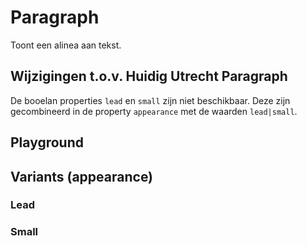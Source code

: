 
<Meta of={ParagraphStories} />

# Paragraph

Toont een alinea aan tekst.

## Wijzigingen t.o.v. Huidig Utrecht Paragraph

De booelan properties `lead` en `small` zijn niet beschikbaar. Deze zijn gecombineerd in de property `appearance` met de waarden `lead|small`.

## Playground

<Canvas of={ParagraphStories.Playground} />
<Controls of={ParagraphStories.Playground} />

## Variants (appearance)

### Lead

<Description of={ParagraphStories.Lead} />
<Canvas of={ParagraphStories.Lead} />

### Small

<Description of={ParagraphStories.Small} />
<Canvas of={ParagraphStories.Small} />
